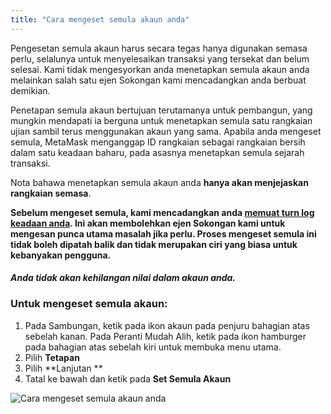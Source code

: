 ```yaml
---
title: "Cara mengeset semula akaun anda"
---
```


Pengesetan semula akaun harus secara tegas hanya digunakan semasa perlu, selalunya untuk menyelesaikan transaksi yang tersekat dan belum selesai. Kami tidak mengesyorkan anda menetapkan semula akaun anda melainkan salah satu ejen Sokongan kami mencadangkan anda berbuat demikian.

Penetapan semula akaun bertujuan terutamanya untuk pembangun, yang mungkin mendapati ia berguna untuk menetapkan semula satu rangkaian ujian sambil terus menggunakan akaun yang sama. Apabila anda mengeset semula, MetaMask menganggap ID rangkaian sebagai rangkaian bersih dalam satu keadaan baharu, pada asasnya menetapkan semula sejarah transaksi.

Nota bahawa menetapkan semula akaun anda **hanya akan menjejaskan rangkaian semasa**.

**Sebelum mengeset semula, kami mencadangkan anda [memuat turn log keadaan anda](/managing-my-wallet/using-metamask/how-to-download-state-logs). Ini akan membolehkan ejen Sokongan kami untuk mengesan punca utama masalah jika perlu. Proses mengeset semula ini tidak boleh dipatah balik dan tidak merupakan ciri yang biasa untuk kebanyakan pengguna.**

#### **_Anda tidak akan kehilangan nilai dalam akaun anda._**

### Untuk mengeset semula akaun:

1. Pada Sambungan, ketik pada ikon akaun pada penjuru bahagian atas sebelah kanan. Pada Peranti Mudah Alih, ketik pada ikon hamburger pada bahagian atas sebelah kiri untuk membuka menu utama.
2. Pilih **Tetapan**
3. Pilih **Lanjutan **
4. Tatal ke bawah dan ketik pada **Set Semula Akaun**

<div class="center-container">
  <div class="img-medium">
    <img
      src={
        require("../../../../../../img/i18n/legacy/How_to_reset_an_account.gif")
          .default
      }
      alt="Cara mengeset semula akaun anda"
    />
  </div>
</div>

